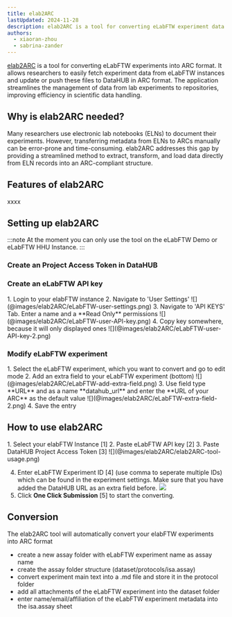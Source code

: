 ```yaml
---
title: elab2ARC
lastUpdated: 2024-11-28
description: elab2ARC is a tool for converting eLabFTW experiment data into ARC format.
authors: 
  - xiaoran-zhou
  - sabrina-zander
---
```



[elab2ARC](http://nfdi4plants.org/elab2arc) is a tool for converting eLabFTW experiments into ARC format. It allows researchers to easily fetch experiment data from eLabFTW instances and update or push these files to DataHUB in ARC format. The application streamlines the management of data from lab experiments to repositories, improving efficiency in scientific data handling.


## Why is elab2ARC needed?
Many researchers use electronic lab notebooks (ELNs) to document their experiments. However, transferring metadata from ELNs to ARCs manually can be error-prone and time-consuming. elab2ARC addresses this gap by providing a streamlined method to extract, transform, and load data directly from ELN records into an ARC-compliant structure.

## Features of elab2ARC

xxxx

## Setting up elab2ARC

:::note
At the moment you can only use the tool on the eLabFTW Demo or eLabFTW HHU Instance.
:::


### Create an Project Access Token in DataHUB


<DataHubPat />

### Create an eLabFTW API key

<Steps>
1. Login to your elabFTW instance 
2. Navigate to 'User Settings'  
    ![](@images/elab2ARC/eLabFTW-user-settings.png)
3. Navigate to 'API KEYS' Tab. Enter a name and a **Read Only** permissions
    ![](@images/elab2ARC/eLabFTW-user-API-key.png)
4. Copy key somewhere, because it will only displayed ones
    ![](@images/elab2ARC/eLabFTW-user-API-key-2.png)

</Steps>

### Modify eLabFTW experiment


<Steps>
1. Select the eLabFTW experiment, which you want to convert and go to edit mode
2. Add an extra field to your eLabFTW experiment (bottom)
    ![](@images/elab2ARC/eLabFTW-add-extra-field.png)
3. Use field type **URL** and as a name **datahub_url** and enter the **URL of your ARC** as the default value
    ![](@images/elab2ARC/eLabFTW-extra-field-2.png)
4. Save the entry

</Steps>

## How to use elab2ARC 

<Steps>
1. Select your elabFTW Instance [1]
2. Paste eLabFTW API key [2]
3. Paste DataHUB Project Access Token [3]
    ![](@images/elab2ARC/elab2ARC-tool-usage.png)

4. Enter eLabFTW Experiment ID [4] (use comma to seperate multiple IDs) which can be found in the experiment settings. Make sure that you have added the DataHUB URL as an extra field before. 
    ![](@images/elab2ARC/eLabFTW-ID.png)
5. Click **One Click Submission** [5] to start the converting. 

</Steps>

## Conversion 

The elab2ARC tool will automatically convert your elabFTW experiments into ARC format
- create a new assay folder with eLabFTW experiment name as assay name
- create the assay folder structure (dataset/protocols/isa.assay)
- convert experiment main text into a .md file and store it in the protocol folder
- add all attachments of the eLabFTW experiment into the dataset folder
- enter name/email/affiliation of the eLabFTW experiment metadata into the isa.assay sheet

